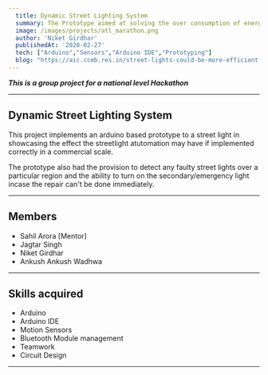 ```yaml
---
  title: Dynamic Street Lighting System
  summary: The Prototype aimed at solving the over consumption of energy by stretlights over light and also the issue of detecting faulty streetlights.
  image: /images/projects/atl_marathon.png
  author: 'Niket Girdhar'
  publishedAt: '2020-02-27'
  tech: ["Arduino","Sensors","Arduino IDE","Prototyping"]
  blog: "https://aic.ccmb.res.in/street-lights-could-be-more-efficient-with-this-innovation/"
---
```


***This is a group project for a national level Hackathon***

---

## Dynamic Street Lighting System

This project implements an arduino based prototype to a street light in showcasing the effect the streetlight atutomation may have if implemented correctly in a commercial scale. 

The prototype also had the provision to detect any faulty street lights over a particular region and the ability to turn on the secondary/emergency light incase the repair can't be done immediately.

---

## Members

- Sahil Arora [Mentor]
- Jagtar Singh
- Niket Girdhar
- Ankush Ankush Wadhwa

---

## Skills acquired

- Arduino
- Arduino IDE
- Motion Sensors
- Bluetooth Module management
- Teamwork
- Circuit Design

---